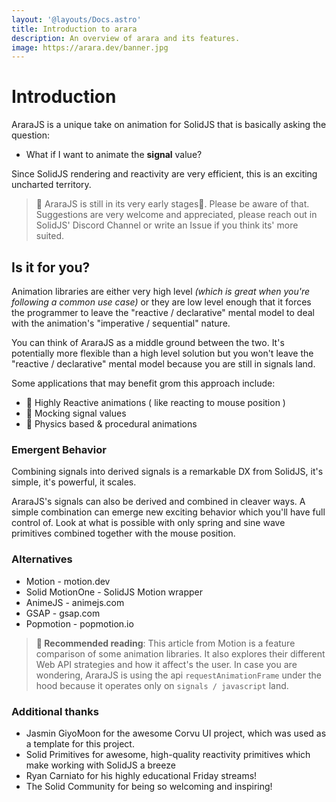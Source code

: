 ```yaml
---
layout: '@layouts/Docs.astro'
title: Introduction to arara
description: An overview of arara and its features.
image: https://arara.dev/banner.jpg
---
```




# Introduction

AraraJS is a unique take on animation for <Link href="https://solidjs.com/" newTab>SolidJS</Link> that is basically asking the question:

- What if I want to animate the <b>signal</b> value?

Since SolidJS rendering and reactivity are very efficient, this is an exciting uncharted territory.

> 🚧 AraraJS is still in its very early stages🐣. Please be aware of that. Suggestions are very welcome and appreciated, please reach out in SolidJS' <Link href="https://discord.com/invite/solidjs" newTab>Discord Channel</Link> or write an <Link href="https://github.com/FelipeEmos/ararajs/issues" newTab>Issue</Link> if you think its' more suited.

## Is it for you?

Animation libraries are either very high level <i>(which is great when you're following a common use case)</i> or they are low level enough that it forces the programmer to leave the "reactive / declarative" mental model to deal with the animation's "imperative / sequential" nature.

You can think of AraraJS as a middle ground between the two. It's potentially more flexible than a high level solution but you won't leave the "reactive / declarative" mental model because you are still in signals land.

Some applications that may benefit grom this approach include:
- 🏃 Highly Reactive animations ( like reacting to mouse position )
- 🧪 Mocking signal values
- 🍎 Physics based & procedural animations

### Emergent Behavior

Combining signals into derived signals is a remarkable DX from SolidJS, it's simple, it's powerful, it scales.

AraraJS's signals can also be derived and combined in cleaver ways. A simple combination can emerge new exciting behavior which you'll have full control of. Look at what is possible with only <Link href="">spring</Link> and <Link href="">sine wave</Link> primitives combined together with the mouse position.

<div class="w-full flex justify-center">
<HoverCard client:load imgSrc={araraRedImage.src} class="max-w-64" />
</div>


### Alternatives
- Motion - <Link href="https://motion.dev/" newTab>motion.dev</Link>
- Solid MotionOne - <Link href="https://github.com/solidjs-community/solid-motionone">SolidJS Motion wrapper</Link>
- AnimeJS - <Link href="https://animejs.com/" newTab>animejs.com</Link>
- GSAP - <Link href="https://gsap.com/" newTab>gsap.com</Link>
- Popmotion - <Link href="https://popmotion.io/" newTab>popmotion.io</Link>

> <b> 📖 Recommended reading</b>: This <Link href="https://motion.dev/docs/feature-comparison" newTab>article from Motion</Link> is a feature comparison of some animation libraries. It also explores their different Web API strategies and how it affect's the user.  In case you are wondering, AraraJS is using the api `requestAnimationFrame` under the hood because it operates only on `signals / javascript` land.


### Additional thanks
- <Link href="https://github.com/GiyoMoon" newTab>Jasmin GiyoMoon</Link> for the awesome <Link href="https://corvu.dev/">Corvu UI</Link> project, which was used as a template for this project.
- <Link href="https://github.com/solidjs-community/solid-primitives/" newTab>Solid Primitives</Link> for awesome, high-quality reactivity primitives which make working with SolidJS a breeze
- <Link href="https://x.com/RyanCarniato/" newTab>Ryan Carniato</Link> for his highly educational Friday streams!
- <Link href="https://discord.com/invite/solidjs/" newTab>The Solid Community</Link> for being so welcoming and inspiring!

